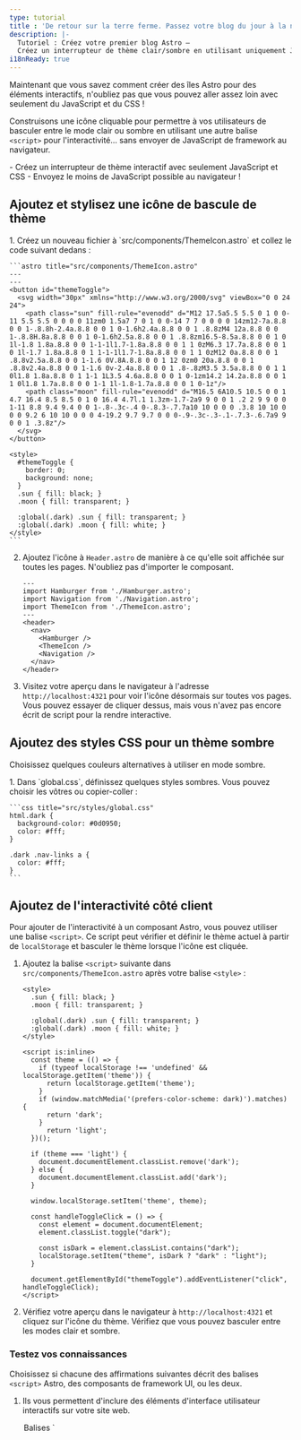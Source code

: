 ```yaml
---
type: tutorial
title : 'De retour sur la terre ferme. Passez votre blog du jour à la nuit, aucune île nécessaire !'
description: |-
  Tutoriel : Créez votre premier blog Astro —
  Créez un interrupteur de thème clair/sombre en utilisant uniquement JavaScript et CSS
i18nReady: true
---
```


Maintenant que vous savez comment créer des îles Astro pour des éléments interactifs, n'oubliez pas que vous pouvez aller assez loin avec seulement du JavaScript et du CSS !

Construisons une icône cliquable pour permettre à vos utilisateurs de basculer entre le mode clair ou sombre en utilisant une autre balise `<script>` pour l'interactivité... sans envoyer de JavaScript de framework au navigateur.

<PreCheck>
  - Créez un interrupteur de thème interactif avec seulement JavaScript et CSS
  - Envoyez le moins de JavaScript possible au navigateur !
</PreCheck>

## Ajoutez et stylisez une icône de bascule de thème

<Steps>
1. Créez un nouveau fichier à `src/components/ThemeIcon.astro` et collez le code suivant dedans :

    ```astro title="src/components/ThemeIcon.astro"
    ---
    ---
    <button id="themeToggle">
      <svg width="30px" xmlns="http://www.w3.org/2000/svg" viewBox="0 0 24 24">
        <path class="sun" fill-rule="evenodd" d="M12 17.5a5.5 5.5 0 1 0 0-11 5.5 5.5 0 0 0 0 11zm0 1.5a7 7 0 1 0 0-14 7 7 0 0 0 0 14zm12-7a.8.8 0 0 1-.8.8h-2.4a.8.8 0 0 1 0-1.6h2.4a.8.8 0 0 1 .8.8zM4 12a.8.8 0 0 1-.8.8H.8a.8.8 0 0 1 0-1.6h2.5a.8.8 0 0 1 .8.8zm16.5-8.5a.8.8 0 0 1 0 1l-1.8 1.8a.8.8 0 0 1-1-1l1.7-1.8a.8.8 0 0 1 1 0zM6.3 17.7a.8.8 0 0 1 0 1l-1.7 1.8a.8.8 0 1 1-1-1l1.7-1.8a.8.8 0 0 1 1 0zM12 0a.8.8 0 0 1 .8.8v2.5a.8.8 0 0 1-1.6 0V.8A.8.8 0 0 1 12 0zm0 20a.8.8 0 0 1 .8.8v2.4a.8.8 0 0 1-1.6 0v-2.4a.8.8 0 0 1 .8-.8zM3.5 3.5a.8.8 0 0 1 1 0l1.8 1.8a.8.8 0 1 1-1 1L3.5 4.6a.8.8 0 0 1 0-1zm14.2 14.2a.8.8 0 0 1 1 0l1.8 1.7a.8.8 0 0 1-1 1l-1.8-1.7a.8.8 0 0 1 0-1z"/>
        <path class="moon" fill-rule="evenodd" d="M16.5 6A10.5 10.5 0 0 1 4.7 16.4 8.5 8.5 0 1 0 16.4 4.7l.1 1.3zm-1.7-2a9 9 0 0 1 .2 2 9 9 0 0 1-11 8.8 9.4 9.4 0 0 1-.8-.3c-.4 0-.8.3-.7.7a10 10 0 0 0 .3.8 10 10 0 0 0 9.2 6 10 10 0 0 0 4-19.2 9.7 9.7 0 0 0-.9-.3c-.3-.1-.7.3-.6.7a9 9 0 0 1 .3.8z"/>
      </svg>
    </button>

    <style>
      #themeToggle {
        border: 0;
        background: none;
      }
      .sun { fill: black; }
      .moon { fill: transparent; }

      :global(.dark) .sun { fill: transparent; }
      :global(.dark) .moon { fill: white; }
    </style>
    ```

2. Ajoutez l'icône à `Header.astro` de manière à ce qu'elle soit affichée sur toutes les pages. N'oubliez pas d'importer le composant.

    ```astro title="src/components/Header.astro" ins={4,9}
    ---
    import Hamburger from './Hamburger.astro';
    import Navigation from './Navigation.astro';
    import ThemeIcon from './ThemeIcon.astro';
    ---
    <header>
      <nav>
        <Hamburger />
        <ThemeIcon />
        <Navigation />
      </nav>
    </header>
    ```

3. Visitez votre aperçu dans le navigateur à l'adresse `http://localhost:4321` pour voir l'icône désormais sur toutes vos pages. Vous pouvez essayer de cliquer dessus, mais vous n'avez pas encore écrit de script pour la rendre interactive.
</Steps>

## Ajoutez des styles CSS pour un thème sombre

Choisissez quelques couleurs alternatives à utiliser en mode sombre.

<Steps>
1. Dans `global.css`, définissez quelques styles sombres. Vous pouvez choisir les vôtres ou copier-coller :

    ```css title="src/styles/global.css"
    html.dark {
      background-color: #0d0950;
      color: #fff;
    }

    .dark .nav-links a {
      color: #fff;
    }
    ```
</Steps>

## Ajoutez de l'interactivité côté client

Pour ajouter de l'interactivité à un composant Astro, vous pouvez utiliser une balise `<script>`. Ce script peut vérifier et définir le thème actuel à partir de `localStorage` et basculer le thème lorsque l'icône est cliquée. 
<Steps>
1. Ajoutez la balise `<script>` suivante dans `src/components/ThemeIcon.astro` après votre balise `<style>` :

    ```astro title="src/components/ThemeIcon.astro" ins={9-37}
    <style>
      .sun { fill: black; }
      .moon { fill: transparent; }

      :global(.dark) .sun { fill: transparent; }
      :global(.dark) .moon { fill: white; }
    </style>

    <script is:inline>
      const theme = (() => {
        if (typeof localStorage !== 'undefined' && localStorage.getItem('theme')) {
          return localStorage.getItem('theme');
        }
        if (window.matchMedia('(prefers-color-scheme: dark)').matches) {
          return 'dark';
        }
          return 'light';
      })();
          
      if (theme === 'light') {
        document.documentElement.classList.remove('dark');
      } else {
        document.documentElement.classList.add('dark');
      }

      window.localStorage.setItem('theme', theme);

      const handleToggleClick = () => {
        const element = document.documentElement;
        element.classList.toggle("dark");
        
        const isDark = element.classList.contains("dark");
        localStorage.setItem("theme", isDark ? "dark" : "light");
      }

      document.getElementById("themeToggle").addEventListener("click", handleToggleClick);
    </script>
    ```

2. Vérifiez votre aperçu dans le navigateur à `http://localhost:4321` et cliquez sur l'icône du thème. Vérifiez que vous pouvez basculer entre les modes clair et sombre.
</Steps>

<Box icon="question-mark">

### Testez vos connaissances

Choisissez si chacune des affirmations suivantes décrit des balises `<script>` Astro, des composants de framework UI, ou les deux.

1. Ils vous permettent d'inclure des éléments d'interface utilisateur interactifs sur votre site web.

    <MultipleChoice>
      <Option>
        Balises `<script>` Astro
      </Option>
      <Option>
        Composants de framework UI
      </Option>
      <Option isCorrect>
        les deux
      </Option>
    </MultipleChoice>

2. Ils créeront des éléments statiques sur votre site sauf si vous incluez un `client:` pour envoyer leur JavaScript au client et le faire s'exécuter dans le navigateur.

    <MultipleChoice>
      <Option>
        Balises `<script>` Astro
      </Option>
      <Option isCorrect>
        Composants de framework UI
      </Option>
      <Option>
        les deux
      </Option>
    </MultipleChoice>

3. Ils vous permettent de "tester" un nouveau framework sans vous obliger à démarrer un tout nouveau projet utilisant cette pile technologique.

    <MultipleChoice>
      <Option>
        Balises `<script>` Astro
      </Option>
      <Option isCorrect>
        Composants de framework UI
      </Option>
      <Option>
        les deux
      </Option>
    </MultipleChoice>

4. Ils vous permettent de réutiliser du code que vous avez écrit dans d'autres frameworks et vous pouvez souvent les intégrer directement dans votre site.

    <MultipleChoice>
      <Option>
        Balises `<script>` Astro
      </Option>
      <Option isCorrect>
        Composants de framework UI
      </Option>
      <Option>
        les deux
      </Option>
    </MultipleChoice>

5. Ils vous permettent d'ajouter de l'interactivité sans avoir besoin de connaître ou d'apprendre d'autres frameworks JavaScript.

    <MultipleChoice>
      <Option isCorrect>
        Balises `<script>` Astro
      </Option>
      <Option>
        Composants de framework UI
      </Option>
      <Option>
        les deux
      </Option>
    </MultipleChoice>
</Box>

<Box icon="check-list">

## Liste de contrôle

<Checklist>
- [ ] Je peux utiliser JavaScript pour l'interactivité lorsque je ne veux pas ajouter de framework.
</Checklist>
</Box>

### Ressources

- [Balises `<script>` côté client dans Astro](/fr/guides/client-side-scripts/)
